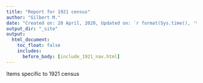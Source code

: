 ---
title: "Report for 1921 census"
author: "Gilbert M."
date: "Created on: 20 April, 2020, Updated on: `r format(Sys.time(), '%d %B, %Y')`"
output_dir: "_site"
output:
  html_document:
    toc_float: false
    includes:
      before_body: [include_1921_nav.html]
---

Items specific to 1921 census

